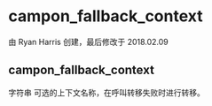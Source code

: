 # campon_fallback_context

由 Ryan Harris 创建，最后修改于 2018.02.09

## campon_fallback_context

字符串 可选的上下文名称，在呼叫转移失败时进行转移。